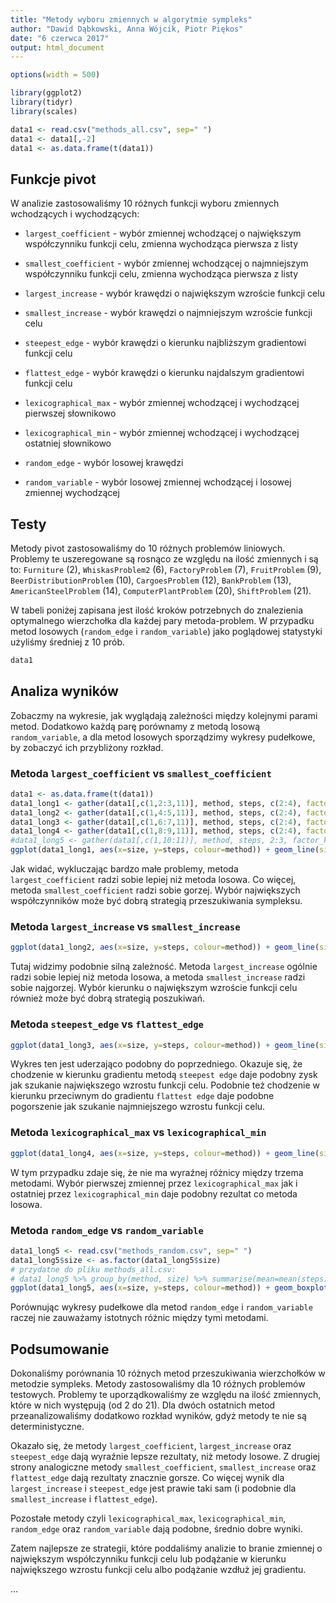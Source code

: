 ---
title: "Metody wyboru zmiennych w algorytmie sympleks"
author: "Dawid Dąbkowski, Anna Wójcik, Piotr Piękos"
date: "6 czerwca 2017"
output: html_document
---

```{r set-options, echo=FALSE, cache=FALSE}
options(width = 500)
```

```{r, echo=FALSE, warning=FALSE, message=FALSE}
library(ggplot2)
library(tidyr)
library(scales)
```

```{r, echo=FALSE}
data1 <- read.csv("methods_all.csv", sep=" ")
data1 <- data1[,-2]
data1 <- as.data.frame(t(data1))
```

## Funkcje pivot

W analizie zastosowaliśmy 10 różnych funkcji wyboru zmiennych wchodzących i wychodzących:

- `largest_coefficient` - wybór zmiennej wchodzącej o największym współczynniku funkcji celu, zmienna wychodząca pierwsza z listy

- `smallest_coefficient` - wybór zmiennej wchodzącej o najmniejszym współczynniku funkcji celu, zmienna wychodząca pierwsza z listy

- `largest_increase` - wybór krawędzi o największym wzroście funkcji celu

- `smallest_increase` - wybór krawędzi o najmniejszym wzroście funkcji celu

- `steepest_edge` - wybór krawędzi o kierunku najbliższym gradientowi funkcji celu

- `flattest_edge` - wybór krawędzi o kierunku najdalszym gradientowi funkcji celu

- `lexicographical_max` - wybór zmiennej wchodzącej i wychodzącej pierwszej słownikowo

- `lexicographical_min` - wybór zmiennej wchodzącej i wychodzącej ostatniej słownikowo

- `random_edge` - wybór losowej krawędzi

- `random_variable` - wybór losowej zmiennej wchodzącej i losowej zmiennej wychodzącej

## Testy

Metody pivot zastosowaliśmy do 10 różnych problemów liniowych. Problemy te uszeregowane są rosnąco ze względu na ilość zmiennych i są to: `Furniture` (2), `WhiskasProblem2` (6), `FactoryProblem` (7), `FruitProblem` (9), `BeerDistributionProblem` (10), `CargoesProblem` (12), `BankProblem` (13), `AmericanSteelProblem` (14), `ComputerPlantProblem` (20), `ShiftProblem` (21). 

W tabeli poniżej zapisana jest ilość kroków potrzebnych do znalezienia optymalnego wierzchołka dla każdej pary metoda-problem. W przypadku metod losowych (`random_edge` i `random_variable`) jako poglądowej statystyki użyliśmy średniej z 10 prób.


```{r, echo=FALSE}
data1
```


## Analiza wyników

Zobaczmy na wykresie, jak wyglądają zależności między kolejnymi parami metod. Dodatkowo każdą parę porównamy z metodą losową `random_variable`, a dla metod losowych sporządzimy wykresy pudełkowe, by zobaczyć ich przybliżony rozkład.

### Metoda `largest_coefficient` vs `smallest_coefficient`

```{r, echo=FALSE}
data1 <- as.data.frame(t(data1))
data1_long1 <- gather(data1[,c(1,2:3,11)], method, steps, c(2:4), factor_key = TRUE)
data1_long2 <- gather(data1[,c(1,4:5,11)], method, steps, c(2:4), factor_key = TRUE)
data1_long3 <- gather(data1[,c(1,6:7,11)], method, steps, c(2:4), factor_key = TRUE)
data1_long4 <- gather(data1[,c(1,8:9,11)], method, steps, c(2:4), factor_key = TRUE)
#data1_long5 <- gather(data1[,c(1,10:11)], method, steps, 2:3, factor_key = TRUE)
ggplot(data1_long1, aes(x=size, y=steps, colour=method)) + geom_line(size=1) + geom_point(size=2.5) + theme(legend.position = "bottom") + scale_x_continuous(breaks=pretty_breaks(n=10)) + scale_y_continuous(breaks=pretty_breaks(n=8))
```

Jak widać, wykluczając bardzo małe problemy, metoda `largest_coefficient` radzi sobie lepiej niż metoda losowa. Co więcej, metoda `smallest_coefficient` radzi sobie gorzej. Wybór największych współczynników może być dobrą strategią przeszukiwania sympleksu.

### Metoda `largest_increase` vs `smallest_increase`

```{r, echo=FALSE}
ggplot(data1_long2, aes(x=size, y=steps, colour=method)) + geom_line(size=1) + geom_point(size=2.5) + theme(legend.position = "bottom") + scale_x_continuous(breaks=pretty_breaks(n=10)) + scale_y_continuous(breaks=pretty_breaks(n=8))
```

Tutaj widzimy podobnie silną zależność. Metoda `largest_increase` ogólnie radzi sobie lepiej niż metoda losowa, a metoda `smallest_increase` radzi sobie najgorzej. Wybór kierunku o największym wzroście funkcji celu również może być dobrą strategią poszukiwań.

### Metoda `steepest_edge` vs `flattest_edge`

```{r, echo=FALSE}
ggplot(data1_long3, aes(x=size, y=steps, colour=method)) + geom_line(size=1) + geom_point(size=2.5) + theme(legend.position = "bottom") + scale_x_continuous(breaks=pretty_breaks(n=10)) + scale_y_continuous(breaks=pretty_breaks(n=8))
```

Wykres ten jest uderzająco podobny do poprzedniego. Okazuje się, że chodzenie w kierunku gradientu metodą `steepest edge` daje podobny zysk jak szukanie największego wzrostu funkcji celu. Podobnie też chodzenie w kierunku przeciwnym do gradientu `flattest edge` daje podobne pogorszenie jak szukanie najmniejszego wzrostu funkcji celu. 

### Metoda `lexicographical_max` vs `lexicographical_min`

```{r, echo=FALSE}
ggplot(data1_long4, aes(x=size, y=steps, colour=method)) + geom_line(size=1) + geom_point(size=2.5) + theme(legend.position = "bottom") + scale_x_continuous(breaks=pretty_breaks(n=10)) + scale_y_continuous(breaks=pretty_breaks(n=8))
```

W tym przypadku zdaje się, że nie ma wyraźnej różnicy między trzema metodami. Wybór pierwszej zmiennej przez `lexicographical_max` jak i ostatniej przez `lexicographical_min` daje podobny rezultat co metoda losowa.

### Metoda `random_edge` vs `random_variable`

```{r, echo=FALSE}
data1_long5 <- read.csv("methods_random.csv", sep=" ")
data1_long5$size <- as.factor(data1_long5$size)
# przydatne do pliku methods_all.csv:
# data1_long5 %>% group_by(method, size) %>% summarise(mean=mean(steps))
ggplot(data1_long5, aes(x=size, y=steps, colour=method)) + geom_boxplot(size=1) + theme(legend.position = "bottom") + scale_y_continuous(breaks=pretty_breaks(n=8))
```

Porównując wykresy pudełkowe dla metod `random_edge` i `random_variable` raczej nie zauważamy istotnych różnic między tymi metodami.

## Podsumowanie

Dokonaliśmy porównania 10 różnych metod przeszukiwania wierzchołków w metodzie sympleks. Metody zastosowaliśmy dla 10 różnych problemów testowych. Problemy te uporządkowaliśmy ze względu na ilość zmiennych, które w nich występują (od 2 do 21). Dla dwóch ostatnich metod przeanalizowaliśmy dodatkowo rozkład wyników, gdyż metody te nie są deterministyczne.

Okazało się, że metody `largest_coefficient`, `largest_increase` oraz `steepest_edge` dają wyraźnie lepsze rezultaty, niż metody losowe. Z drugiej strony analogiczne metody `smallest_coefficient`, `smallest_increase` oraz `flattest_edge` dają rezultaty znacznie gorsze. Co więcej wynik dla `largest_increase` i `steepest_edge` jest prawie taki sam (i podobnie dla `smallest_increase` i `flattest_edge`).

Pozostałe metody czyli `lexicographical_max`, `lexicographical_min`, `random_edge` oraz `random_variable` dają podobne, średnio dobre wyniki.

Zatem najlepsze ze strategii, które poddaliśmy analizie to branie zmiennej o największym współczynniku funkcji celu lub podążanie w kierunku największego wzrostu funkcji celu albo podążanie wzdłuż jej gradientu.

...